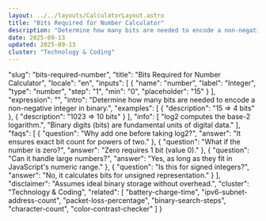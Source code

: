 ```yaml
---
layout: ../../layouts/CalculatorLayout.astro
title: "Bits Required for Number Calculator"
description: "Determine how many bits are needed to encode a non-negative integer in binary."
date: 2025-09-13
updated: 2025-09-13
cluster: "Technology & Coding"
---
```


  "slug": "bits-required-number",
  "title": "Bits Required for Number Calculator",
  "locale": "en",
  "inputs": [
    {
      "name": "number",
      "label": "Integer",
      "type": "number",
      "step": "1",
      "min": "0",
      "placeholder": "15"
    }
  ],
  "expression": "",
  "intro": "Determine how many bits are needed to encode a non-negative integer in binary.",
  "examples": [
    {
      "description": "15 ⇒ 4 bits"
    },
    {
      "description": "1023 ⇒ 10 bits"
    }
  ],
  "info": [
    "log2 computes the base-2 logarithm.",
    "Binary digits (bits) are fundamental units of digital data."
  ],
  "faqs": [
    {
      "question": "Why add one before taking log2?",
      "answer": "It ensures exact bit count for powers of two."
    },
    {
      "question": "What if the number is zero?",
      "answer": "Zero requires 1 bit (value 0)."
    },
    {
      "question": "Can it handle large numbers?",
      "answer": "Yes, as long as they fit in JavaScript's numeric range."
    },
    {
      "question": "Is this for signed integers?",
      "answer": "No, it calculates bits for unsigned representation."
    }
  ],
  "disclaimer": "Assumes ideal binary storage without overhead.",
  "cluster": "Technology & Coding",
  "related": [
    "battery-charge-time",
    "ipv6-subnet-address-count",
    "packet-loss-percentage",
    "binary-search-steps",
    "character-count",
    "color-contrast-checker"
  ]
}

<Calculator schema={schema} />
